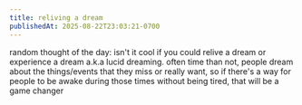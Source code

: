 ```yaml
---
title: reliving a dream
publishedAt: 2025-08-22T23:03:21-0700
---
```


random thought of the day: isn't it cool if you could relive a dream or experience a dream a.k.a lucid dreaming. often time than not, people dream
about the things/events that they miss or really want, so if there's a way for people to be awake during those times without being tired, that will be a
game changer
